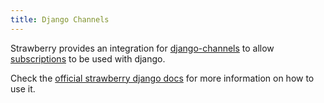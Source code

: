 ```yaml
---
title: Django Channels
---
```



Strawberry provides an integration for
[django-channels](https://channels.readthedocs.io/en/stable/) to allow
[subscriptions](../guide/subscriptions) to be used with django.

Check the [official strawberry django docs](https://strawberry.rocks/docs/integrations/channels)
for more information on how to use it.
